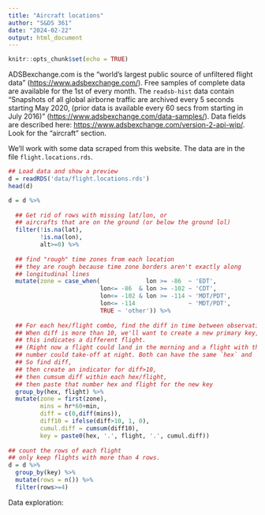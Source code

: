 ```yaml
---
title: "Aircraft locations"
author: "S&DS 361"
date: "2024-02-22"
output: html_document
---
```


```r
knitr::opts_chunk$set(echo = TRUE)
```

ADSBexchange.com is the "world's largest public source of unfiltered flight data" (<https://www.adsbexchange.com/>). Free samples of complete data are available for the 1st of every month. The `readsb-hist` data contain "Snapshots of all global airborne traffic are archived every 5 seconds starting May 2020, (prior data is available every 60 secs from starting in July 2016)" (<https://www.adsbexchange.com/data-samples/>). Data fields are described here: <https://www.adsbexchange.com/version-2-api-wip/>. Look for the "aircraft" section.

We'll work with some data scraped from this website. The data are in the file `flight.locations.rds`. 

```r
## Load data and show a preview
d = readRDS('data/flight.locations.rds')
head(d)

d = d %>%
  
  ## Get rid of rows with missing lat/lon, or 
  ## aircrafts that are on the ground (or below the ground lol)
  filter(!is.na(lat), 
         !is.na(lon),
         alt>=0) %>%
  
  ## find "rough" time zones from each location
  ## they are rough because time zone borders aren't exactly along
  ## longitudinal lines
  mutate(zone = case_when(             lon >= -86  ~ 'EDT', 
                          lon<= -86  & lon >= -102 ~ 'CDT',
                          lon<= -102 & lon >= -114 ~ 'MDT/PDT', 
                          lon<= -114               ~ 'MDT/PDT', 
                          TRUE ~ 'other')) %>%
  
  ## For each hex/flight combo, find the diff in time between observations.
  ## When diff is more than 10, we'll want to create a new primary key, since 
  ## this indicates a different flight. 
  ## (Right now a flight could land in the morning and a flight with the same flight 
  ## number could take-off at night. Both can have the same `hex` and `flight`).
  ## So find diff, 
  ## then create an indicator for diff>10, 
  ## then cumsum diff within each hex/flight,
  ## then paste that number hex and flight for the new key
  group_by(hex, flight) %>%
  mutate(zone = first(zone), 
         mins = hr*60+min,
         diff = c(0,diff(mins)), 
         diff10 = ifelse(diff>10, 1, 0), 
         cumul.diff = cumsum(diff10),
         key = paste0(hex, '.', flight, '.', cumul.diff))
  
## count the rows of each flight
## only keep flights with more than 4 rows.
d = d %>%
  group_by(key) %>%
  mutate(rows = n()) %>%
  filter(rows>=4)

```

Data exploration: 

```r

```

